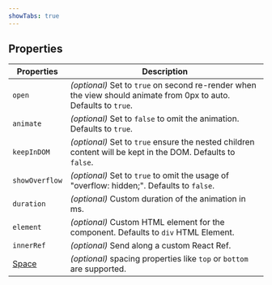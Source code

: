 ```yaml
---
showTabs: true
---
```


## Properties

| Properties                              | Description                                                                                                       |
| --------------------------------------- | ----------------------------------------------------------------------------------------------------------------- |
| `open`                                  | _(optional)_ Set to `true` on second re-render when the view should animate from 0px to auto. Defaults to `true`. |
| `animate`                               | _(optional)_ Set to `false` to omit the animation. Defaults to `true`.                                            |
| `keepInDOM`                             | _(optional)_ Set to `true` ensure the nested children content will be kept in the DOM. Defaults to `false`.       |
| `showOverflow`                          | _(optional)_ Set to `true` to omit the usage of "overflow: hidden;". Defaults to `false`.                         |
| `duration`                              | _(optional)_ Custom duration of the animation in ms.                                                              |
| `element`                               | _(optional)_ Custom HTML element for the component. Defaults to `div` HTML Element.                               |
| `innerRef`                              | _(optional)_ Send along a custom React Ref.                                                                       |
| [Space](/uilib/layout/space/properties) | _(optional)_ spacing properties like `top` or `bottom` are supported.                                             |
